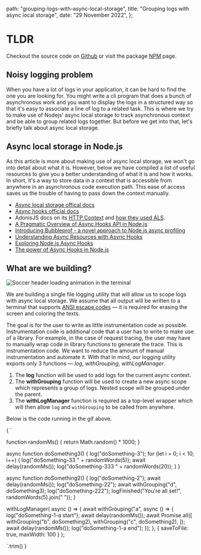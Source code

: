 
  path: "grouping-logs-with-async-local-storage",
  title: "Grouping logs with async local storage",
  date: "29 November 2022",
};

# TLDR 

Checkout the source code on [Github](https://github.com/nibmz7/nimz-cli) or visit the package [NPM](https://www.npmjs.com/package/nimz-cli) page.

## Noisy logging problem

When you have a lot of logs in your application, it can be hard to find the one you are looking for. You might write a cli program that does a bunch of asynchronous work and you
want to display the logs in a structured way so that it's easy to associate a line of log to a related task. This is where we try to make use
of Nodejs' async local storage to track asynchronous context and be able to group related logs together. But before we get into that, let's
briefly talk about async local storage.

## Async local storage in Node.js

As this article is more about making use of async local storage, we won't go into detail about what it is. However, below we have compiled a list of useful resources
to give you a better understanding of what it is and how it works. In short, it's a way to store data in a context that is accessible from anywhere in an asynchronous
code execution path. This ease of access saves us the trouble of having to pass down the context manually.

- [Async local storage offical docs](https://nodejs.org/api/async_hooks.html#async_hooks_class_asynclocalstorage)
- [Async hooks official docs](https://nodejs.org/api/async_hooks.html)
- AdonisJS docs on its [HTTP Context](https://docs.adonisjs.com/guides/context) and [how they used ALS](https://docs.adonisjs.com/guides/async-local-storage).
- [A Pragmatic Overview of Async Hooks API in Node.js](https://itnext.io/a-pragmatic-overview-of-async-hooks-api-in-node-js-e514b31460e9)
- [Introducing Bubbleprof - a novel approach to Node.js async profiling](https://clinicjs.org/blog/introducing-bubbleprof/)
- [Understanding Async Resources with Async Hooks](https://blog.insiderattack.net/understanding-async-resources-with-async-hooks-3416de574f30)
- [Exploring Node.js Async Hooks](https://blog.appsignal.com/2020/09/30/exploring-nodejs-async-hooks.html)
- [The power of Async Hooks in Node.js](https://medium.com/nmc-techblog/the-power-of-async-hooks-in-node-js-8a2a84238acb)

## What are we building?

<ImageWrapper className="my-4 isolate">
  <Image
    src={demoGif}
    alt="Soccer header loading animation in the terminal"
  />
</ImageWrapper>

We are building a single file logging utility that will allow us to scope logs with async local storage. We assume that all output will be written to a terminal
that supports [ANSI escape codes](https://en.wikipedia.org/wiki/ANSI_escape_code) — it is required for erasing the screen and coloring the texts.

The goal is for the user to write as little instrumentation code as possible. Instrumentation code is additional code that a user has to write to make use of a library.
For example, in the case of request tracing, the user may have to manually wrap code in library functions to generate the trace. This is instrumentation code. We want to reduce the amount of
manual instrumentation and automate it. With that in mind, our logging utility exports only 3 functions — _log_, _withGrouping_, _withLogManager_.

1. The **log** function will be used to add logs for the current async context.
2. The **withGrouping** function will be used to create a new async scope which represents a group of logs. Nested scope will be grouped under the parent.
3. The **withLogManager** function is required as a top-level wrapper which will then allow `log` and `withGrouping` to be called from anywhere.
  
  
Below is the code running in the gif above.

<Prism language="js">
  {
    `

function randomMs() {
  return Math.random() * 1000;
}

async function doSomething3() {
  log("doSomething-3");
  for (let i = 0; i < 10; i++) {
    log("doSomething-33 " + randomWords(5));
    await delay(randomMs());
    log("doSomething-333 " + randomWords(20));
  }
}

async function doSomething2() {
  log("doSomething-2");
  await delay(randomMs());
  log("doSomething-22");
  await withGrouping("d", doSomething3);
  log("doSomething-222");
  logFinished("You're all set!", randomWords(5).join(" "));
}

withLogManager(
  async () => {
    await withGrouping("a", async () => {
      log("doSomething-1-a start");
      await delay(randomMs());
      await Promise.all([
        withGrouping("b", doSomething2),
        withGrouping("c", doSomething2),
      ]);
      await delay(randomMs());
      log("doSomething-1-a end");
    });
  },
  { saveToFile: true, maxWidth: 100 }
);

`.trim()
}

</Prism>
